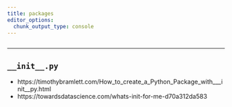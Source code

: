 ```yaml
---
title: packages
editor_options: 
  chunk_output_type: console
---
```


```r
```

<!-- ********************************************************************* -->

<!-- > Headline -->

<!-- ********************************************************************* -->

<!-- ## faqs -->

<!-- ********************************************************************* -->

<!-- ## links -->

<!-- * https://docs.python.org/3/library/todo -->

<!-- ********************************************************************* -->

<!-- ## setup -->

<!-- ```sh -->
<!-- pip install todo -->
<!-- ``` -->

<!-- ```{python} -->
<!-- import todo -->
<!-- todo.__version__ -->
<!-- ``` -->


*********************************************************************

## `__init__.py`

* https://timothybramlett.com/How_to_create_a_Python_Package_with___init__py.html
* https://towardsdatascience.com/whats-init-for-me-d70a312da583

<!-- ********************************************************************* -->

<!-- ## appendix: dir -->

<!-- ```{python} -->
<!-- from pprint import pprint -->
<!-- import todo -->
<!-- pprint(dir(todo)) -->
<!-- ``` -->